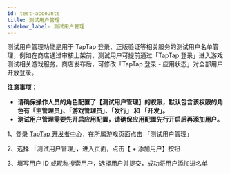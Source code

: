 ```yaml
---
id: test-accounts
title: 测试用户管理
sidebar_label: 测试用户管理
---
```


测试用户管理功能是用于 TapTap 登录、正版验证等相关服务的测试用户名单管理，例如在商店通过审核上架前，测试用户可提前通过「TapTap 登录」进入游戏测试相关游戏服务。商店发布后，可修改「TapTap 登录 - 应用状态」对全部用户开放登录。

**注意事项：**

- **请确保操作人员的角色配置了【测试用户管理】的权限，默认包含该权限的角色有「主管理员」、「游戏管理员」、「发行」 和 「开发」。**
- **测试用户管理需要先开启应用配置，请确保应用配置先行开启后再添加用户。**

1、登录 [TapTap 开发者中心](https://developer.taptap.com)，在所属游戏页面点击 「测试用户管理」

2、选择 「测试用户管理」，进入页面，点击【 + 添加用户】按钮

3、填写用户 ID 或昵称搜索用户，选择用户并提交，成功将用户添加进名单
